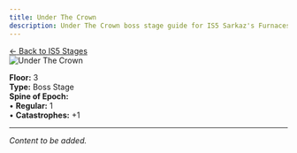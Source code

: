 ```yaml
---
title: Under The Crown
description: Under The Crown boss stage guide for IS5 Sarkaz's Furnaceside Fables
---
```


<div class="back-button-container">
  <a href="/is5-sarkaz/stages/" class="back-button">
    <span class="back-arrow">←</span>
    <span class="back-text">Back to IS5 Stages</span>
  </a>
</div>


<img src="/stages/under-the-crown.png" alt="Under The Crown" />

**Floor:** 3  
**Type:** Boss Stage  
**Spine of Epoch:**<br />
• **Regular:** 1<br />
• **Catastrophes:** +1

---

*Content to be added.*
